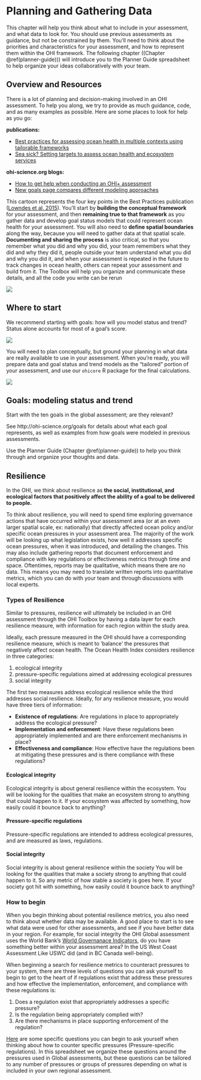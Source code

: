 # Planning and Gathering Data  {#gathering-data}

This chapter will help you think about what to include in your assessment, and what data to look for. You should use previous assessments as guidance, but not be constrained by them. You'll need to think about the priorities and characteristics for your assessment, and how to represent them within the OHI framework. The following chapter ((Chapter \@ref(planner-guide))) will introduce you to the Planner Guide spreadsheet to help organize your ideas collaboratively with your team.

## Overview and Resources

There is a lot of planning and decision-making involved in an OHI assessment. To help you along, we try to provide as much guidance, code, and as many examples as possible. Here are some places to look for help as you go: 

**publications:**

- [Best practices for assessing ocean health in multiple contexts using tailorable frameworks](https://peerj.com/articles/1503/)
- [Sea sick? Setting targets to assess ocean health and ecosystem services](http://onlinelibrary.wiley.com/doi/10.1890/ES11-00366.1/abstract)

**ohi-science.org blogs:**

- [How to get help when conducting an OHI+ assessment](http://ohi-science.org/news/how-to-use-ohi-resources)
- [New goals page compares different modeling approaches](http://ohi-science.org/news/new-goals-guide-page)

This cartoon represents the four key points in the Best Practices publication ([Lowndes et al. 2015](https://peerj.com/articles/1503/)). You'll start by **building the conceptual framework** for your assessment, and then **remaining true to that framework** as you gather data and develop goal status models that could represent ocean health for your assessment. You will also need to **define spatial boundaries** along the way, because you will need to gather data at that spatial scale. **Documenting and sharing the process** is also critical, so that you remember what you did and why you did, your team remembers what they did and why they did it, people outside your team understand what you did and why you did it, and when your assessment is repeated in the future to track changes in ocean health, others can repeat your assessment and build from it. The Toolbox will help you organize and communicate these details, and all the code you write can be rerun 

![](https://docs.google.com/drawings/d/1dUFAOVa2JfbKHyaq98yDYdtcDuEPyr10uNB_auz_Pdc/pub?h=500)

## Where to start

We recommend starting with goals: how will you model status and trend? Status alone accounts for most of a goal's score. 

![](https://docs.google.com/drawings/d/1O08iEoo3qxOZRoK6Ohv-jdouTBsN_kafJjIhEEqb-yg/pub?w=960&h=720)

You will need to plan conceptually, but ground your planning in what data are really available to use in your assessment. When you're ready, you will prepare data and goal status and trend models as the "tailored" portion of your assessment, and use our `ohicore` R package for the final calculations. 

![](https://docs.google.com/drawings/d/e/2PACX-1vSsV1sJgpZKCQTnNrPKofXHhYAGah49iD_Muh360Z0wFDcJnY8X7XcBJkeyz7zjRX16SweUO4h87rJG/pub?w=624&h=480)

<!---

ADD PIE CHART

BRIDGING CONCEPTUAL TO DATA

## OHI Framework

<!---lifted from http://ohi-science.org/manual/#incorporate-core-values-and-characteristics-into-the-ohi-assessment-framework-before-gathering-information --->

<!---
Begin your assessment by identifying local socio-cultural-economic characteristics and priorities related to ocean health, and how they would ideally be captured with the existing or modified OHI framework. This means understanding the rationale behind the components of the OHI framework and identifying what must be added or removed or redefined to ensure that it best represents the local context. Are all goals relevant to your study area? What should be added, removed, or redefined? In this process it is important to identify not only characteristics that could be included in goal models, but also the important stressors (pressures) and resilience elements within the study area. What are the key issues that should be included for your assessment to be credible, useful, and meaningful? How do people typically relate to the ocean in your area in terms of social and cultural patterns? These are the kinds of questions you should consider prior to assembling the available information.

The OHI framework should guide your assessment, but you should not be constrained by it. If a goal is not relevant, it should be removed. If there are elements important to your study area that are not present within the existing framework, how could they be included? Having a clear picture of how the framework should be restructured and what the assessment should include is very important before moving on to assemble information, because otherwise the assessment could be biased by what information is available instead of what is important to include. When specific information is limited there are ways to capture them with indirect measures.

--->

## Goals: modeling status and trend

Start with the ten goals in the global assessment; are they relevant? 

See http://ohi-science.org/goals for details about what each goal represents, as well as examples from how goals were modeled in previous assessments. 

Use the Planner Guide (Chapter \@ref(planner-guide)) to help you think through and organize your thoughts and data.

<!---## Pressures --->

## Resilience

In the OHI, we think about resilience as **the social, institutional, and ecological factors that positively affect the ability of a goal to be delivered to people.**

To think about resilience, you will need to spend time exploring governance actions that have occurred within your assessment area (or at an even larger spatial scale, ex: nationally) that directly affected ocean policy and/or specific ocean pressures in your assessment area. The majority of the work will be looking up what legislation exists, how well it addresses specific ocean pressures, when it was introduced, and detailing the changes. This may also include gathering reports that document enforcement and compliance with key regulations or effectiveness metrics through time and space. Oftentimes, reports may be qualitative, which means there are no data. This means you may need to translate written reports into quantitative metrics, which you can do with your team and through discussions with local experts.

### Types of Resilience

Similar to pressures, resilience will ultimately be included in an OHI assessment through the OHI Toolbox by having a data layer for each resilience measure, with information for each region within the study area.

Ideally, each pressure measured in the OHI should have a corresponding resilience measure, which is meant to ‘balance’ the pressures that negatively affect ocean health. The Ocean Health Index considers resilience in three categories: 

1. ecological integrity
2. pressure-specific regulations aimed at addressing ecological pressures 
3. social integrity

The first two measures address ecological resilience while the third addresses social resilience. Ideally, for any resilience measure, you would have three tiers of information:

- **Existence of regulations**: Are regulations in place to appropriately address the ecological pressure?
- **Implementation and enforcement**: Have these regulations been appropriately implemented and are there enforcement mechanisms in place?
- **Effectiveness and compliance**: How effective have the regulations been at mitigating these pressures and is there compliance with these regulations?


#### Ecological integrity 

Ecological integrity is about general resilience within the ecosystem. You will be looking for the qualities that make an ecosystem strong to anything that could happen to it. If your ecosystem was affected by something, how easily could it bounce back to anything?

#### Pressure-specific regulations 

Pressure-specific regulations are intended to address ecological pressures, and are measured as laws, regulations.

#### Social integrity 

Social integrity is about general resilience within the society You will be looking for the qualities that make a society strong to anything that could happen to it. So any metric of how stable a society is goes here. If your society got hit with something, how easily could it bounce back to anything?


### How to begin 

When you begin thinking about potential resilience metrics, you also need to think about whether data may be available. A good place to start is to see what data were used for other assessments, and see if you have better data in your region. For example, for social integrity the OHI Global assessment uses the World Bank's [World Governanace Indicators](https://data.worldbank.org/data-catalog/worldwide-governance-indicators), do you have something better within your assessment area? In the US West Coast Assessment Like USWC did (and in BC Canada well-being). 

<!---
- from Court's word doc
- full table (screenshots, with also link to Googledoc would be better) - useful outside ohi as governance; systematic way to think about governance, how it should function
- How does Ning's Planner fit in (https://docs.google.com/spreadsheets/d/1597DGext2lK4Z4HvEDLrcccbbM5NLsXv213RgaXxLuA/edit#gid=1802082146)
--->

When beginning a search for resilience metrics to counteract pressures to your system, there are three levels of questions you can ask yourself to begin to get to the heart of if regulations exist that address these pressures and how effective the implementation, enforcement, and compliance with these regulations is:

1.	Does a regulation exist that appropriately addresses a specific pressure? 
2.	Is the regulation being appropriately complied with? 
3.	Are there mechanisms in place supporting enforcement of the regulation?

[Here](https://docs.google.com/spreadsheets/d/17nR-8vgD9JqWGCaQNjz4B36iOmMKUWYuNiPKKb_ht0M/edit?usp=sharing) are some specific questions you can begin to ask yourself when thinking about how to counter specific pressures (Pressure-specific regulations). In this spreadsheet we organize these questions around the pressures used in Global assessments, but these questions can be tailored to any number of pressures or groups of pressures depending on what is included in your own regional assessment. 

<!---
## Examples 

Examples of how the US West Coast OHI assessment produced Resilience scores using the best available data: 

US West Coast Clean Water Enforcement and Regulation-
Where used: Resilience measure to address water pollution pressure
Description: The Clean Water Enforcement and Regulation resilience measure is a composite measure of 3 different enforcement and compliance metrics utilized by the US EPA National Pollutant Discharge Elimination System (NPDES) permit program, which acts to control water pollution by regulating point sources that discharge pollutants into US waters. Yearly metrics measuring the percentage of inspector coverage at NPDES major facilities, the ratio of actual to expected discharge monitoring report submissions, and the percentage of discharge facilities with compliance violations were obtained from the US EPA Enforcement & Compliance History Online (ECHO) database (https://echo.epa.gov/ ) for California, Oregon and Washington. These values are reported on a 0-100% scale. We used the EPA established ‘National Goals’ for each metric as our reference resilience score. The national goal was 50% for inspector coverage, 95% for monitoring report submission, and 0% for compliance violations. For each of these three metrics we divided the observed value by its reference score (so that when it equals the reference it receives a perfect score of 1) and averaged them to come up with a resilience score for each state. 

--->
<!---

- from Court's word doc
- maybe example of Court's timeline (upcoming)
--->
